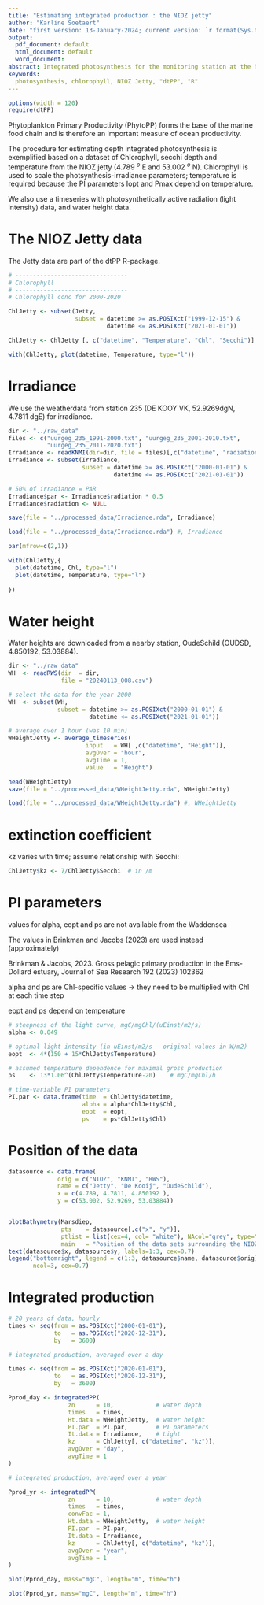 ```yaml
---
title: "Estimating integrated production : the NIOZ jetty"
author: "Karline Soetaert"
date: "first version: 13-January-2024; current version: `r format(Sys.time(), '%d %B %Y')`"
output:
  pdf_document: default
  html_document: default
  word_document: 
abstract: Integrated photosynthesis for the monitoring station at the NIOZ jetty is estimated. It merges (published) PI parameters with long-term data series of Chlorophyll, secchi depth and temperture at the Jetty, a time series of irradiance at the water surface from KNMI and with water height data from the Rijkswaterstaat. The calculations make use of functions of the R-package dtBioG of the LTER-Life project.
keywords:
  photosynthesis, chlorophyll, NIOZ Jetty, "dtPP", "R"
---
```


```r
options(width = 120)
require(dtPP)
```

Phytoplankton Primary Productivity (PhytoPP) forms the base of the marine food chain and is therefore an important measure of ocean productivity.

The procedure for estimating depth integrated photosynthesis is exemplified based on a dataset of Chlorophyll, secchi depth and temperature from the NIOZ jetty (4.789 $^o$ E and 53.002 $^o$ N). Chlorophyll is used to scale the photsynthesis-irradiance parameters; temperature is required because the PI parameters Iopt and Pmax depend on temperature.

We also use a timeseries with photosynthetically active radiation (light intensity) data, and water height data.

# The NIOZ Jetty data

The Jetty data are part of the dtPP R-package.

```r
# --------------------------------
# Chlorophyll
# --------------------------------
# Chlorophyll conc for 2000-2020

ChlJetty <- subset(Jetty, 
                   subset = datetime >= as.POSIXct("1999-12-15") &
                            datetime <= as.POSIXct("2021-01-01"))

ChlJetty <- ChlJetty [, c("datetime", "Temperature", "Chl", "Secchi")]
```

```r
with(ChlJetty, plot(datetime, Temperature, type="l"))
```

# Irradiance

We use the weatherdata from station 235 (DE KOOY VK, 52.9269dgN,    4.7811 dgE) for irradiance. 

```r
dir <- "../raw_data"
files <- c("uurgeg_235_1991-2000.txt", "uurgeg_235_2001-2010.txt", 
           "uurgeg_235_2011-2020.txt")
Irradiance <- readKNMI(dir=dir, file = files)[,c("datetime", "radiation")]
Irradiance <- subset(Irradiance, 
                     subset = datetime >= as.POSIXct("2000-01-01") &
                              datetime <= as.POSIXct("2021-01-01"))

# 50% of irradiance = PAR
Irradiance$par <- Irradiance$radiation * 0.5
Irradiance$radiation <- NULL

save(file = "../processed_data/Irradiance.rda", Irradiance)
```

```r
load(file = "../processed_data/Irradiance.rda") #, Irradiance
```

```r
par(mfrow=c(2,1))

with(ChlJetty,{
  plot(datetime, Chl, type="l")
  plot(datetime, Temperature, type="l")
  
})
```

# Water height

Water heights are downloaded from a nearby station, OudeSchild (OUDSD, 4.850192, 53.03884).

```r
dir <- "../raw_data"
WH  <- readRWS(dir  = dir, 
               file = "20240113_008.csv")

# select the data for the year 2000-
WH  <- subset(WH, 
              subset = datetime >= as.POSIXct("2000-01-01") &
                       datetime <= as.POSIXct("2021-01-01"))

# average over 1 hour (was 10 min)
WHeightJetty <- average_timeseries(
                      input   = WH[ ,c("datetime", "Height")], 
                      avgOver = "hour", 
                      avgTime = 1, 
                      value   = "Height")

head(WHeightJetty)
save(file = "../processed_data/WHeightJetty.rda", WHeightJetty)
```

```r
load(file = "../processed_data/WHeightJetty.rda") #, WHeightJetty
```

# extinction coefficient 

 kz varies with time; assume relationship with Secchi:

```r
ChlJetty$kz <- 7/ChlJetty$Secchi  # in /m
```

# PI parameters

 values for alpha, eopt and ps are not available from the Waddensea

The values in Brinkman and Jacobs (2023) are used instead (approximately) 

 Brinkman & Jacobs, 2023. Gross pelagic primary production in the Ems-Dollard estuary,
 Journal of Sea Research 192 (2023) 102362

 alpha and ps are Chl-specific values -> they need to be multiplied with Chl
 at each time step

 eopt and ps depend on temperature

```r
# steepness of the light curve, mgC/mgChl/(uEinst/m2/s)
alpha <- 0.049  

# optimal light intensity (in uEinst/m2/s - original values in W/m2)
eopt  <- 4*(150 + 15*ChlJetty$Temperature)

# assumed temperature dependence for maximal gross production
ps    <- 13*1.06^(ChlJetty$Temperature-20)    # mgC/mgChl/h

# time-variable PI parameters
PI.par <- data.frame(time  = ChlJetty$datetime,
                     alpha = alpha*ChlJetty$Chl,
                     eopt  = eopt,
                     ps    = ps*ChlJetty$Chl)
```                     

# Position of the data

```r
datasource <- data.frame(
              orig = c("NIOZ", "KNMI", "RWS"),
              name = c("Jetty", "De Kooij", "OudeSchild"),
              x = c(4.789, 4.7811, 4.850192 ), 
              y = c(53.002, 52.9269, 53.03884))


plotBathymetry(Marsdiep, 
               pts    = datasource[,c("x", "y")], 
               ptlist = list(cex=4, col= "white"), NAcol="grey", type="image",
               main   = "Position of the data sets surrounding the NIOZ jetty")
text(datasource$x, datasource$y, labels=1:3, cex=0.7)
legend("bottomright", legend = c(1:3, datasource$name, datasource$orig), 
       ncol=3, cex=0.7)

```

# Integrated production

```r
# 20 years of data, hourly
times <- seq(from = as.POSIXct("2000-01-01"), 
             to   = as.POSIXct("2020-12-31"), 
             by   = 3600)

# integrated production, averaged over a day

times <- seq(from = as.POSIXct("2020-01-01"), 
             to   = as.POSIXct("2020-12-31"), 
             by   = 3600)

Pprod_day <- integratedPP(
                 zn      = 10,            # water depth
                 times   = times,
                 Ht.data = WHeightJetty,  # water height
                 PI.par  = PI.par,        # PI parameters
                 It.data = Irradiance,    # Light
                 kz      = ChlJetty[, c("datetime", "kz")],
                 avgOver = "day", 
                 avgTime = 1
)  

# integrated production, averaged over a year

Pprod_yr <- integratedPP(
                 zn      = 10,            # water depth
                 times   = times,
                 convFac = 1, 
                 Ht.data = WHeightJetty,  # water height
                 PI.par  = PI.par,
                 It.data = Irradiance,
                 kz      = ChlJetty[, c("datetime", "kz")],
                 avgOver = "year", 
                 avgTime = 1
)  
```

```r
plot(Pprod_day, mass="mgC", length="m", time="h")
```

```r
plot(Pprod_yr, mass="mgC", length="m", time="h")
```
